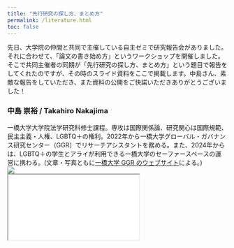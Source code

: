 ```yaml
---
title: "先行研究の探し方、まとめ方"
permalink: /literature.html
toc: false
---
```


先日、大学院の仲間と共同で主催している自主ゼミで研究報告会がありました。それに合わせて、「論文の書き始め方」というワークショップを開催しました。そこで共同主催者の同期が「先行研究の探し方、まとめ方」という題目で報告をしてくれたのですが、その時のスライド資料をここで掲載します。中島さん、素敵な報告をしていただき、また資料の公開をご快諾いただきありがとうございました！

<div class="author-card">
  <div class="text-content" markdown="1">

### 中島 崇裕 / Takahiro Nakajima
一橋大学大学院法学研究科修士課程。専攻は国際関係論、研究関心は国際規範、民主主義・人権、LGBTQ＋の権利。2022年から一橋大学グローバル・ガバナンス研究センター（GGR）でリサーチアシスタントを務める。また、2024年からは、LGBTQ＋の学生とアライが利用できる一橋大学のセーファースペースの運営に携わる。(文章・写真ともに[一橋大学 GGR のウェブサイト](https://ggr.hias.hit-u.ac.jp/)による。)
  </div>
  <div class="image-content" markdown="1">
![](/assets/image/nakajima.jpg)
  </div>

</div>


<div class="slide-deck">
  <div class="pdf-embed">
  <iframe src="/assets/files/literature.pdf"></iframe>
  </div>
</div>
